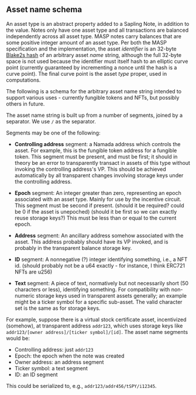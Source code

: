 ## Asset name schema

An asset type is an abstract property added to a Sapling Note, in addition to the value. Notes only have one asset
type and all transactions are balanced independently across all asset type. MASP notes carry balances that are some positive integer amount of an
asset type. Per both the MASP specification and the implementation, the
asset *identifier* is an 32-byte [Blake2s hash](https://www.blake2.net/) of an arbitrary asset
*name* string, although the full 32-byte space is not used because the
identifier must itself hash to an elliptic curve point (currently
guaranteed by incrementing a nonce until the hash is a curve point). The
final curve point is the asset *type* proper, used in computations.

The following is a schema for the arbitrary asset name string intended
to support various uses - currently fungible tokens and NFTs, but possibly
others in future.

The asset name string is built up from a number of segments, joined by a
separator. We use `/` as the separator.

Segments may be one of the following:

- **Controlling address** segment: a Namada address which controls the
  asset. For example, this is the fungible token address for a fungible
  token. This segment must be present, and must be first; it should in
  theory be an error to transparently transact in assets of this type
  without invoking the controlling address's VP. This should be achieved
  automatically by all transparent changes involving storage keys under
  the controlling address.

- **Epoch** segment: An integer greater than zero, representing an epoch
  associated with an asset type. Mainly for use by the incentive
  circuit. This segment must be second if present. (should it be
  required? could be 0 if the asset is unepoched) (should it be first so
  we can exactly reuse storage keys?) This must be less than or equal to
  the current epoch.

- **Address** segment: An ancillary address somehow associated with the
  asset. This address probably should have its VP invoked, and is
  probably in the transparent balance storage key.

- **ID** segment: A nonnegative (?) integer identifying something, i.e.,
  a NFT id. (should probably not be a u64 exactly - for instance, I
  think ERC721 NFTs are u256)

- **Text** segment: A piece of text, normatively but not necessarily
  short (50 characters or less), identifying something. For
  compatibility with non-numeric storage keys used in transparent assets
  generally; an example might be a ticker symbol for a specific
  sub-asset. The valid character set is the same as for storage keys.

For example, suppose there is a virtual stock certificate asset,
incentivized (somehow), at transparent address `addr123`, which uses
storage keys like `addr123/[owner address]/[ticker symbol]/[id]`. The
asset name segments would be:

- Controlling address: just `addr123`
- Epoch: the epoch when the note was created
- Owner address: an address segment
- Ticker symbol: a text segment
- ID: an ID segment

This could be serialized to, e.g., `addr123/addr456/tSPY/i12345`.

